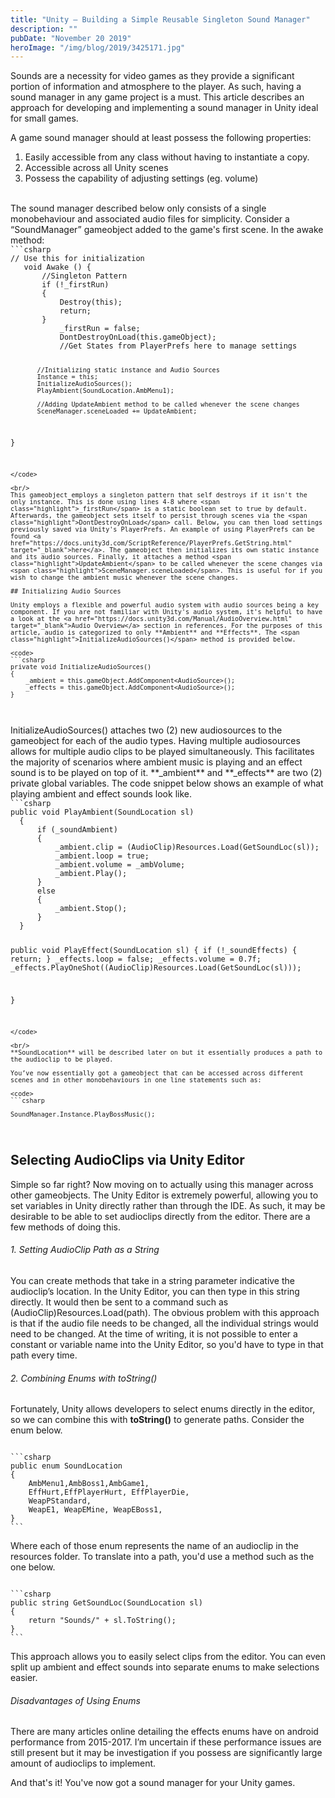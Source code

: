 ```yaml
---
title: "Unity – Building a Simple Reusable Singleton Sound Manager"
description: ""
pubDate: "November 20 2019"
heroImage: "/img/blog/2019/3425171.jpg"
---
```




Sounds are a necessity for video games as they provide a significant portion of information and atmosphere to the player. As such, having a sound manager in any game project is a must. This article describes an approach for developing and implementing a sound manager in Unity ideal for small games.

A game sound manager should at least possess the following properties:
1. Easily accessible from any class without having to instantiate a copy.
2. Accessible across all Unity scenes 
3. Possess the capability of adjusting settings (eg. volume)

<br/>
The sound manager described below only consists of a single monobehaviour and associated audio files for simplicity. Consider a “SoundManager” gameobject added to the game's first scene. In the awake method:



<code>
```csharp 
// Use this for initialization
   void Awake () {
       //Singleton Pattern
       if (!_firstRun)
       {
           Destroy(this);
           return;
       }
           _firstRun = false;
           DontDestroyOnLoad(this.gameObject);
           //Get States from PlayerPrefs here to manage settings
 
           //Initializing static instance and Audio Sources
           Instance = this;
           InitializeAudioSources();
           PlayAmbient(SoundLocation.AmbMenu1);
 
           //Adding UpdateAmbient method to be called whenever the scene changes
           SceneManager.sceneLoaded += UpdateAmbient;
        
   }
```
</code>

<br/>
This gameobject employs a singleton pattern that self destroys if it isn't the only instance. This is done using lines 4-8 where <span class="highlight">_firstRun</span> is a static boolean set to true by default. Afterwards, the gameobject sets itself to persist through scenes via the <span class="highlight">DontDestroyOnLoad</span> call. Below, you can then load settings previously saved via Unity's PlayerPrefs. An example of using PlayerPrefs can be found <a href="https://docs.unity3d.com/ScriptReference/PlayerPrefs.GetString.html" target="_blank">here</a>. The gameobject then initializes its own static instance and its audio sources. Finally, it attaches a method <span class="highlight">UpdateAmbient</span> to be called whenever the scene changes via <span class="highlight">SceneManager.sceneLoaded</span>. This is useful for if you wish to change the ambient music whenever the scene changes.

## Initializing Audio Sources

Unity employs a flexible and powerful audio system with audio sources being a key component. If you are not familiar with Unity's audio system, it's helpful to have a look at the <a href="https://docs.unity3d.com/Manual/AudioOverview.html" target="_blank">Audio Overview</a> section in references. For the purposes of this article, audio is categorized to only **Ambient** and **Effects**. The <span class="highlight">InitializeAudioSources()</span> method is provided below.

<code>
```csharp 
private void InitializeAudioSources()
{
    _ambient = this.gameObject.AddComponent<AudioSource>();
    _effects = this.gameObject.AddComponent<AudioSource>();
}
```
</code>

<br/>
<span class="highlight">InitializeAudioSources()</span>  attaches two (2) new audiosources to the gameobject for each of the audio types. Having multiple audiosources allows for multiple audio clips to be played simultaneously. This facilitates the majority of scenarios where ambient music is playing and an effect sound is to be played on top of it. **_ambient** and **_effects** are two (2) private global variables. The code snippet below shows an example of what playing ambient and effect sounds look like.

<code>
```csharp
public void PlayAmbient(SoundLocation sl)
  {
      if (_soundAmbient)
      {
          _ambient.clip = (AudioClip)Resources.Load(GetSoundLoc(sl));
          _ambient.loop = true;
          _ambient.volume = _ambVolume;
          _ambient.Play();
      }
      else
      {
          _ambient.Stop();
      }
  }
 
  public void PlayEffect(SoundLocation sl)
  {
      if (!_soundEffects)
      {
          return;
      }
      _effects.loop = false;
      _effects.volume = 0.7f;
      _effects.PlayOneShot((AudioClip)Resources.Load(GetSoundLoc(sl)));
 
  }
```
</code>

<br/>
**SoundLocation** will be described later on but it essentially produces a path to the audioclip to be played.

You’ve now essentially got a gameobject that can be accessed across different scenes and in other monobehaviours in one line statements such as:

<code>
```csharp 
	
SoundManager.Instance.PlayBossMusic();
```
</code>

## Selecting AudioClips via Unity Editor

Simple so far right? Now moving on to actually using this manager across other gameobjects. The Unity Editor is extremely powerful, allowing you to set variables in Unity directly rather than through the IDE. As such, it may be desirable to be able to set audioclips directly from the editor. There are a few methods of doing this.

###### 1. Setting AudioClip Path as a String
You can create methods that take in a string parameter indicative the audioclip’s location. In the Unity Editor, you can then type in this string directly. It would then be sent to a command such as <span class="highlight">(AudioClip)Resources.Load(path)</span>. The obvious problem with this approach is that if the audio file needs to be changed, all the individual strings would need to be changed. At the time of writing, it is not possible to enter a constant or variable name into the Unity Editor, so you'd have to type in that path every time.

###### 2. Combining Enums with toString()

Fortunately, Unity allows developers to select enums directly in the editor, so we can combine this with **toString()** to generate paths. Consider the enum below.

<code>
```csharp 
public enum SoundLocation
{
    AmbMenu1,AmbBoss1,AmbGame1,
    EffHurt,EffPlayerHurt, EffPlayerDie,
    WeapPStandard,
    WeapE1, WeapEMine, WeapEBoss1,
}
```
</code>

Where each of those enum represents the name of an audioclip in the resources folder. To translate into a path, you'd use a method such as the one below.

<code>
```csharp 
public string GetSoundLoc(SoundLocation sl)
{
    return "Sounds/" + sl.ToString();
}
```
</code>

This approach allows you to easily select clips from the editor. You can even split up ambient and effect sounds into separate enums to make selections easier.

###### Disadvantages of Using Enums 

There are many articles online detailing the effects enums have on android performance from 2015-2017. I’m uncertain if these performance issues are still present but it may be investigation if you possess are significantly large amount of audioclips to implement.

And that's it! You've now got a sound manager for your Unity games.